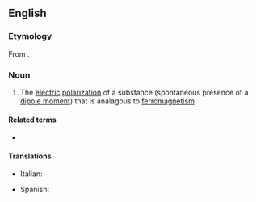 ==English==
{{wikipedia}}

===Etymology===
From {{af|en|ferro-|electricity}}.

===Noun===
{{en-noun|-}}

# {{lb|en|physics}} The [[electric]] [[polarization]] of a substance (spontaneous presence of a [[dipole moment]]) that is analagous to [[ferromagnetism]]

====Related terms====
* {{l|en|ferroelectric}}

====Translations====
{{trans-top|electric polarization}}
* Italian: {{t+|it|ferroelettricità|f}}
{{trans-mid}}
* Spanish: {{t|es|ferroelectricidad|f}}
{{trans-bottom}}